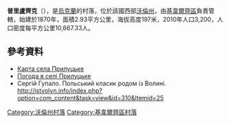 {{coord|50|47|57|N|25|24|14|E|scale:30000|display=title}}

'''普里盧齊克'''（{{lang-uk|Прилуцьке}}），是[[烏克蘭|烏克蘭]]的村落，位於該國西部[[沃倫州|沃倫州]]，由[[基韋爾齊區|基韋爾齊區]]負責管轄，始建於1870年，面積2.93平方公里，海拔高度197米，2010年人口3,200，人口密度每平方公里10,667.33人。

==參考資料==
* [https://web.archive.org/web/20160304190349/http://www.meriaonline.com.ua/admin/ns_images/images/sursa/.jpg_20101025145945.jpg Карта села Прилуцьке]
* [http://weather.in.ua/ua/volynskaja/21605 Погода в селі Прилуцьке] {{Wayback|url=http://weather.in.ua/ua/volynskaja/21605 |date=20111219094542 }}
* Сергій Гупало. Польський класик родом із Волині. http://istvolyn.info/index.php?option=com_content&task=view&id=310&Itemid=25 {{Wayback|url=http://istvolyn.info/index.php?option=com_content&task=view&id=310&Itemid=25 |date=20160304194952 }}

[[Category:沃倫州村落|Category:沃倫州村落]]
[[Category:基韋爾齊區村落|Category:基韋爾齊區村落]]


{{Volyn-geo-stub}}